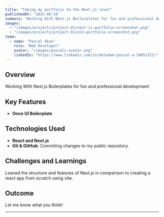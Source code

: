 ```yaml
---
title: "Taking my portfolio to the Next.js level"
publishedAt: "2025-08-18"
summary: "Working With Next.js Boilerplates for fun and professional development"
images:
  - "/images/projects/project-01/next-js-portfolio-screenshot.png"
  - "/images/projects/project-01/old-portfolio-screenshot.png"
team:
  - name: "Pascal Akue"
    role: "Web Developer"
    avatar: "/images/pascals-avatar.png"
    linkedIn: "https://www.linkedin.com/in/deladem-pascal-a-34051372/"
---
```


## Overview

Working With Next.js Boilerplates for fun and professional development

## Key Features

- **Once UI Boilerplate**

## Technologies Used

- **React and Next.js**
- **Git & GitHub**: Commiting changes to my public repository.

## Challenges and Learnings

Leaned the structure and features of Next.js in comparison to creating a react app from scratch using vite. 

## Outcome

Let me know what you think!

---

